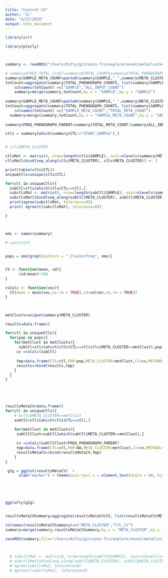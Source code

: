 ```yaml
---
title: "Control CV"
author: "JL"
date: "9/27/2018"
output: html_document
---
```


```r

library(irr)

library(plotly)



summary <- readRDS("/Users/Kitty/git/auto-fcs/explore/novel/metaClusters2/data/summary.rds")

# summary$FREQ_TOTAL_CLUST=summary$TOTAL_COUNTSsummary$TOTAL_PHENOGRAPH_COUNTS
summary$SAMPLE_META_COUNT=paste0(summary$SAMPLE,"_",summary$META_CLUSTER)
totCount=aggregate(summary$TOTAL_PHENOGRAPH_COUNTS, list(summary$SAMPLE), sum)
    colnames(totCount) =c("SAMPLE","ALL_INPUT_COUNT")
    summary=merge(summary,totCount,by.x = "SAMPLE",by.y = "SAMPLE")
    
summary$SAMPLE_META_COUNT=paste0(summary$SAMPLE,"_",summary$META_CLUSTER)
totCount=aggregate(summary$TOTAL_PHENOGRAPH_COUNTS, list(summary$SAMPLE_META_COUNT), sum)
    colnames(totCount) =c("SAMPLE_META_COUNT","TOTAL_META_COUNT")
  summary=merge(summary,totCount,by.x = "SAMPLE_META_COUNT",by.y = "SAMPLE_META_COUNT")
    
summary$FREQ_PHENOGRAPH_PARENT=summary$TOTAL_META_COUNT/summary$ALL_INPUT_COUNT

ctls = summary[which(summary$CTL!="STUDY_SAMPLE"),]


# ctls$META_CLUSTER

ctlsMat <- matrix(0, nrow=length(ctls$SAMPLE), ncol=nlevels(summary$META_CLUSTER))
ctlsMat[cbind(seq_along(ctls$META_CLUSTER), ctls$META_CLUSTER)] <- 1

print(table(ctls$CTL))
uniqueCtls=unique(ctls$CTL)

for(ctl in uniqueCtls){
  subCtl=ctls[which(ctls$CTL==ctl),]
  subctlsMat <- matrix(0, nrow=length(subCtl$SAMPLE), ncol=nlevels(summary$META_CLUSTER))
  subctlsMat[cbind(seq_along(subCtl$META_CLUSTER), subCtl$META_CLUSTER)] <- 1
  print(agree(subctlsMat, tolerance=0))
  print( agree(t(subctlsMat), tolerance=0))

}



nms <- names(summary)

# controlCV


pops = nms[grepl(pattern = "_ClusterFreq", nms)]


CV <- function(mean, sd){
      (sd/mean)*100
}

cvCalc <- function(vec){
  CV(mean = mean(vec,na.rm = TRUE),sd=sd(vec,na.rm = TRUE))
}



metClusts=unique(summary$META_CLUSTER)

results=data.frame()

for(ctl in uniqueCtls){
  for(pop in pops){
    for(metClust in metClusts){
      subCtl=ctls[which(ctls$CTL==ctl&ctls$META_CLUSTER==metClust),pop]
     cv =cvCalc(subCtl)
     
     tmp=data.frame(CTL=ctl,POP=pop,META_CLUSTER=metClust,CV=cv,METHOD="FREQ_PARENT_OC")
     results=rbind(results,tmp)
    }
  }
}





resultsMetaCV=data.frame()
for(ctl in uniqueCtls){
    # &ctls$META_CLUSTER==metClust
    subCtl=ctls[which(ctls$CTL==ctl),]
 
    for(metClust in metClusts){
     subCtlClust=subCtl[which(subCtl$META_CLUSTER==metClust),]

     cv =cvCalc(subCtlClust$FREQ_PHENOGRAPH_PARENT)
     tmp=data.frame(CTL=ctl,POP=NA,META_CLUSTER=metClust,CV=cv,METHOD="FREQ_PARENT_PHENOGRAPH")
     resultsMetaCV=rbind(resultsMetaCV,tmp)
    }
}

 g1g = ggplot(resultsMetaCV)  +
      xlab("marker") + theme(axis.text.x = element_text(angle = 90, hjust = 1)) + geom_boxplot(aes(x = META_CLUSTER,
                                                                                                   y = CV, color = META_CLUSTER)) + ylab("scaled expression") +facet_wrap(~CTL)
  



ggplotly(g1g)


resultsMetaCVSummary=aggregate(resultsMetaCV$CV, list(resultsMetaCV$META_CLUSTER), median)

colnames(resultsMetaCVSummary)=c("META_CLUSTER","CTL_CV")
summary=merge(summary,resultsMetaCVSummary,by.x = "META_CLUSTER",by.y ="META_CLUSTER",all.x = TRUE )

saveRDS(summary,file="/Users/Kitty/git/auto-fcs/explore/novel/metaClusters2/data/summary.CV.rds")



  # subctlsMat <- matrix(0, nrow=length(subCtl$SAMPLE), ncol=nlevels(summary$META_CLUSTER))
  # subctlsMat[cbind(seq_along(subCtl$META_CLUSTER), subCtl$META_CLUSTER)] <- 1
  # agree(subctlsMat, tolerance=0)
  # agree(t(subctlsMat), tolerance=0)


```
